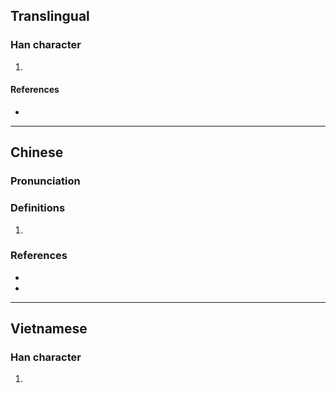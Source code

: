 {{character info/new}}
==Translingual==

===Han character===
{{Han char|rn=75|rad=木|as=11|sn=15|four=46900|canj=DWIM|ids=⿰木國}}

# {{defn|Han|sort=木11}}

====References====
* {{Han ref|kx=0548.030|dkj=15382|dj=0935.220|hdz=21280.020|uh=69F6|ud=27126|bh=E5EB|bd=58859}}

----

==Chinese==
{{zh-forms|s=椢}}

===Pronunciation===
{{zh-pron
|m=guì
|c=kui3
|cat=
}}

===Definitions===
{{zh-hanzi}}

# {{rfdef|zh}}

===References===
* {{R:twedu|C05369}}
* {{R:yue:mfccd}}

----

==Vietnamese==

===Han character===
{{vi-readings|rs=木11|hanviet=guốc}}

# {{defn|lang=vi|sort=木11}}